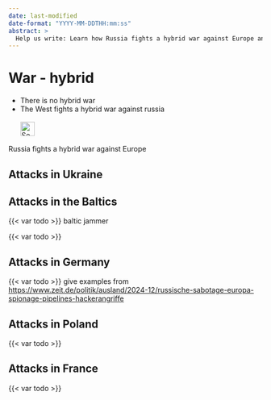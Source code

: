 ```yaml
---
date: last-modified
date-format: "YYYY-MM-DDTHH:mm:ss"
abstract: > 
  Help us write: Learn how Russia fights a hybrid war against Europe and how dangerous this is. 
---
```


# War - hybrid {#sec-ruwar-hybrid}

::: {.callout-caution title="Myth"}
- There is no hybrid war
- The West fights a hybrid war against russia
[<br></br>![Search for topic in EUvsDisinfo](../all_common_img/EUvsDisinfo_400x240.jpg){height=2em}](https://euvsdisinfo.eu/disinformation-cases/?text=hybrid%20war&sort=relevance)
:::

::: {.callout-tip title="Truth"}
Russia fights  a hybrid war against Europe
:::

##  Attacks in Ukraine




## Attacks in the Baltics

{{< var todo >}} baltic jammer

{{< var todo >}}


## Attacks in Germany

{{< var todo >}} give examples from [https://www.zeit.de/politik/ausland/2024-12/russische-sabotage-europa-spionage-pipelines-hackerangriffe](https://www.zeit.de/politik/ausland/2024-12/russische-sabotage-europa-spionage-pipelines-hackerangriffe) 


## Attacks in Poland

{{< var todo >}}


## Attacks in France

{{< var todo >}}


